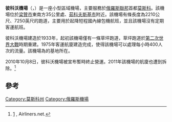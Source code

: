 {{Infobox airport
| name         = 彼科沃機場<br/>Аэропорт Быково<br/>Bykovo Airport
| nativename   = 
| nativename-a = 
| nativename-r = 
| image        = Aeroport-bykovo.jpg
| image-width  = 
| caption      = 
| IATA         = BKA
| ICAO         = UUBB
| type         = 民用
| owner        = 
| operator     = 
| opened       = 1933年
| closed       = 2011年
| city         = {{RUS}} [[莫斯科|莫斯科]]
| location     = {{RUS}} [[莫斯科|莫斯科]]
| elevation-f  = 432
| elevation-m  = 132
| coordinates  = {{Coord|55|37|20|N|038|03|50|E|type:airport|display=inline}}
| website      = 
| metric-elev  = 
| metric-rwy   = 
| runway1_heading    = 10/28
| runway1_feet  = 7,250
| runway1_meter  = 2,210
| runway1_surface   = 混凝土
| stat-year    = 2007
| stat1-header = 旅客流量
| stat1-data   = 15,412
| stat2-header = 
| stat2-data   = 
| footnotes    = 參考來源<ref>[http://www.avias.com/news/2008/02/13/8796093076717.html :: НИИЭАП: Аэропорт "Быково" в январе увеличил пассажиропоток в 3,4 раза<!-- Bot generated title -->]</ref>
}}
'''彼科沃機場'''（{{lang-ru|Аэропорт Быково}}，{{airport codes|BKA|UUBB}}）是一座小型區域機場，主要服務於[[俄羅斯聯邦|俄羅斯聯邦]]首都[[莫斯科|莫斯科]]。該機場位於[[梁贊|梁贊市]]東南方35公里處、[[茹科夫斯基_(莫斯科州)|茹科夫斯基市]]附近。該機場有條長度為2210公尺、7250英尺的跑道，主要用於起降短程國內線包機航班，並且該機場沒有定期客運航班。

彼科沃機場建造於1933年，起初該機場僅有一條草坪跑道，草坪跑道於[[第二次世界大戰|第二次世界大戰]]時期重建。1975年客運航廈建造完成，使得該機場可以處理每小時400人次的流量。該機場為{{tsl|en|Centre-Avia||中央航空}}的基地所在。

2010年10月8日，彼科沃機場被宣布暫時終止營運。2011年該機場的航廈也遭到拆除。<ref name="test">[http://www.airliners.net/photo/Untitled/Antonov-An-74/1839228/M/] {{Wayback|url=http://www.airliners.net/photo/Untitled/Antonov-An-74/1839228/M/ |date=20160303210134 }}, Airliners.net.</ref>

==參考==
{{reflist}}

{{機場小作品}}
{{俄羅斯小作品}}

{{Airports in Russia}}
[[Category:莫斯科州|Category:莫斯科州]]
[[Category:俄羅斯機場|Category:俄羅斯機場]]